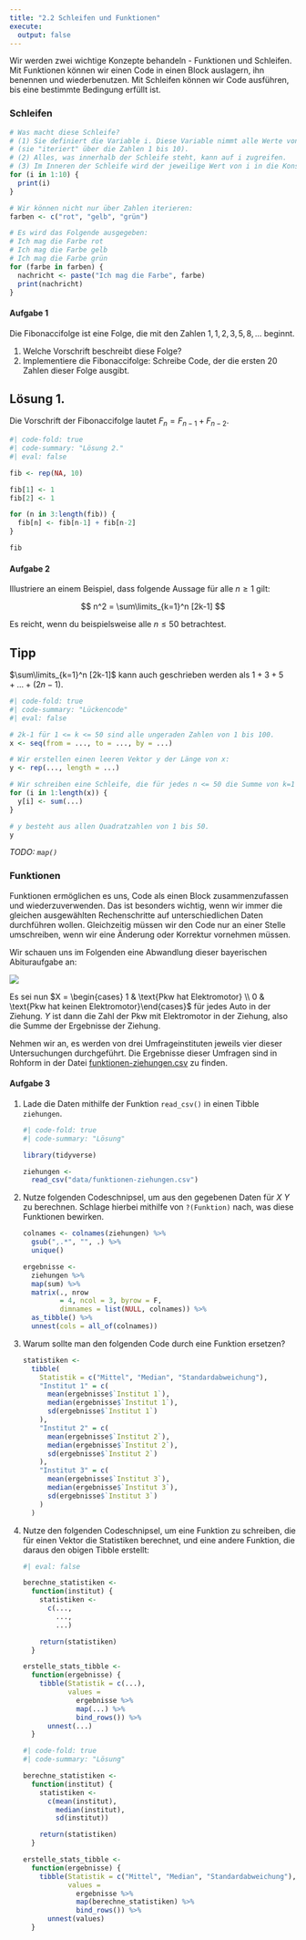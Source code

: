 ```yaml
---
title: "2.2 Schleifen und Funktionen"
execute: 
  output: false
---
```


Wir werden zwei wichtige Konzepte behandeln - Funktionen und Schleifen. Mit Funktionen können wir einen Code in einen Block auslagern, ihn benennen und wiederbenutzen. Mit Schleifen können wir Code ausführen, bis eine bestimmte Bedingung erfüllt ist.

### Schleifen

```r
# Was macht diese Schleife?
# (1) Sie definiert die Variable i. Diese Variable nimmt alle Werte von 1 bis 10 an
# (sie "iteriert" über die Zahlen 1 bis 10).
# (2) Alles, was innerhalb der Schleife steht, kann auf i zugreifen.
# (3) Im Inneren der Schleife wird der jeweilige Wert von i in die Konsole ausgegeben.
for (i in 1:10) {
  print(i)
}
```

```r
# Wir können nicht nur über Zahlen iterieren:
farben <- c("rot", "gelb", "grün")

# Es wird das Folgende ausgegeben:
# Ich mag die Farbe rot
# Ich mag die Farbe gelb
# Ich mag die Farbe grün
for (farbe in farben) {
  nachricht <- paste("Ich mag die Farbe", farbe)
  print(nachricht)
}
```

#### Aufgabe 1

Die Fibonaccifolge ist eine Folge, die mit den Zahlen $1, 1, 2, 3, 5, 8, ...$ beginnt.

1.  Welche Vorschrift beschreibt diese Folge?
2.  Implementiere die Fibonaccifolge: Schreibe Code, der die ersten 20 Zahlen dieser Folge ausgibt.

::: {.callout-note collapse="true" appearance="minimal" icon="false"}
## Lösung 1.

Die Vorschrift der Fibonaccifolge lautet $F_n=F_{n-1}+F_{n-2}$.
:::

```r
#| code-fold: true
#| code-summary: "Lösung 2."
#| eval: false

fib <- rep(NA, 10)

fib[1] <- 1
fib[2] <- 1

for (n in 3:length(fib)) {
  fib[n] <- fib[n-1] + fib[n-2]
}

fib
```

#### Aufgabe 2

Illustriere an einem Beispiel, dass folgende Aussage für alle $n \geq 1$ gilt:

$$
n^2 = \sum\limits_{k=1}^n [2k-1]
$$

Es reicht, wenn du beispielsweise alle $n \leq 50$ betrachtest.

::: {.callout-note collapse="true" appearance="minimal" icon="false"}
## Tipp

$\sum\limits_{k=1}^n [2k-1]$ kann auch geschrieben werden als $1+3+5+...+(2n-1)$.
:::

```r
#| code-fold: true
#| code-summary: "Lückencode"
#| eval: false

# 2k-1 für 1 <= k <= 50 sind alle ungeraden Zahlen von 1 bis 100.
x <- seq(from = ..., to = ..., by = ...)

# Wir erstellen einen leeren Vektor y der Länge von x:
y <- rep(..., length = ...)

# Wir schreiben eine Schleife, die für jedes n <= 50 die Summe von k=1 bis n von 2k-1 berechnet und in y speichert.
for (i in 1:length(x)) {
  y[i] <- sum(...)
}

# y besteht aus allen Quadratzahlen von 1 bis 50.
y
```

*TODO: `map()`*

### Funktionen

Funktionen ermöglichen es uns, Code als einen Block zusammenzufassen und wiederzuverwenden. Das ist besonders wichtig, wenn wir immer die gleichen ausgewählten Rechenschritte auf unterschiedlichen Daten durchführen wollen. Gleichzeitig müssen wir den Code nur an einer Stelle umschreiben, wenn wir eine Änderung oder Korrektur vornehmen müssen.

Wir schauen uns im Folgenden eine Abwandlung dieser bayerischen Abituraufgabe an:

![](table_funktionen.png)

Es sei nun $X = \begin{cases} 1 & \text{Pkw hat Elektromotor} \\ 0 & \text{Pkw hat keinen Elektromotor}\end{cases}$ für jedes Auto in der Ziehung. $Y$ ist dann die Zahl der Pkw mit Elektromotor in der Ziehung, also die Summe der Ergebnisse der Ziehung.

Nehmen wir an, es werden von drei Umfrageinstituten jeweils vier dieser Untersuchungen durchgeführt. Die Ergebnisse dieser Umfragen sind in Rohform in der Datei [funktionen-ziehungen.csv](data/funktionen-ziehungen.csv) zu finden.

#### Aufgabe 3

1.  Lade die Daten mithilfe der Funktion `read_csv()` in einen Tibble `ziehungen`.

    ```r
    #| code-fold: true
    #| code-summary: "Lösung"

    library(tidyverse)

    ziehungen <- 
      read_csv("data/funktionen-ziehungen.csv")
    ```

2.  Nutze folgenden Codeschnipsel, um aus den gegebenen Daten für $X\ Y$ zu berechnen. Schlage hierbei mithilfe von `?(Funktion)` nach, was diese Funktionen bewirken.

    ```r
    colnames <- colnames(ziehungen) %>% 
      gsub(",.*", "", .) %>% 
      unique()

    ergebnisse <-
      ziehungen %>% 
      map(sum) %>% 
      matrix(., nrow 
             = 4, ncol = 3, byrow = F,
             dimnames = list(NULL, colnames)) %>% 
      as_tibble() %>% 
      unnest(cols = all_of(colnames))
    ```

3.  Warum sollte man den folgenden Code durch eine Funktion ersetzen?

    ```r
    statistiken <- 
      tibble(
        Statistik = c("Mittel", "Median", "Standardabweichung"),
        "Institut 1" = c(
          mean(ergebnisse$`Institut 1`),
          median(ergebnisse$`Institut 1`),
          sd(ergebnisse$`Institut 1`)
        ),
        "Institut 2" = c(
          mean(ergebnisse$`Institut 2`),
          median(ergebnisse$`Institut 2`),
          sd(ergebnisse$`Institut 2`)
        ),
        "Institut 3" = c(
          mean(ergebnisse$`Institut 3`),
          median(ergebnisse$`Institut 3`),
          sd(ergebnisse$`Institut 3`)
        )
      )
    ```

4.  Nutze den folgenden Codeschnipsel, um eine Funktion zu schreiben, die für einen Vektor die Statistiken berechnet, und eine andere Funktion, die daraus den obigen Tibble erstellt:

    ```r
    #| eval: false

    berechne_statistiken <-
      function(institut) {
        statistiken <- 
          c(...,
            ...,
            ...)
        
        return(statistiken)
      }

    erstelle_stats_tibble <-
      function(ergebnisse) {
        tibble(Statistik = c(...),
               values =
                 ergebnisse %>% 
                 map(...) %>% 
                 bind_rows()) %>% 
          unnest(...)
      }
    ```

    ```r
    #| code-fold: true
    #| code-summary: "Lösung"

    berechne_statistiken <-
      function(institut) {
        statistiken <- 
          c(mean(institut),
            median(institut),
            sd(institut))
        
        return(statistiken)
      }

    erstelle_stats_tibble <-
      function(ergebnisse) {
        tibble(Statistik = c("Mittel", "Median", "Standardabweichung"),
               values =
                 ergebnisse %>% 
                 map(berechne_statistiken) %>% 
                 bind_rows()) %>% 
          unnest(values)
      }
    ```
